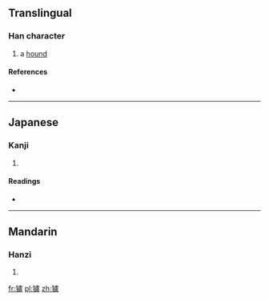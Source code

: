 ==Translingual==

===Han character===
{{Han char|rn=94|rad=犬|as=16|sn=19|four=|canj=大竹卜心廿 (KHYPT)}}

# a [[hound]]

====References====
* {{Han ref|kx=0721.060|dkj=20780|dj=1133.030|hdz=21378.010|uh=7379|ud=29561}}

----

==Japanese==

===Kanji===
{{ja-kanji|grade=|rs=犬16}}

# {{defn|lang=ja|sort=犬16}}

====Readings====
* {{ja-readings|on=[[ろ]] (ro), [[る]] (ru)|kun=[[いぬ]] (inu)}}

----

==Mandarin==

===Hanzi===
{{cmn-hanzi|pin=[[lú]] ([[lu2]])|wg=lu<sup>2</sup>}}

# {{defn|lang=cmn|sort=犬16}}

[[fr:獹]]
[[pl:獹]]
[[zh:獹]]